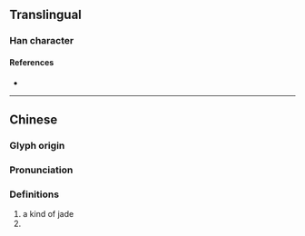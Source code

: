 {{character info}}
==Translingual==

===Han character===
{{Han char|rn=96|rad=玉|as=09|sn=13|four=|canj=MGNHD|ids=⿰𤣩柔}}

====References====
* {{Han ref|kx=0737.010|dkj=21103|dj=1148.040|hdz=21129.060|uh=7448|ud=29768}}

----

==Chinese==
{{zh-forms}}

===Glyph origin===
{{Han etym}}

===Pronunciation===
{{zh-pron
|m=róu
|mc=y
|oc=y
|cat=
}}

===Definitions===
{{zh-hanzi}}

# a kind of jade
# {{zh-see|瓇}}